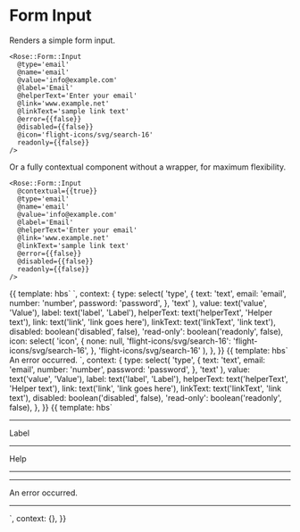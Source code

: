 
<Meta title="Rose/Form/Input" component="Form/Input" />

# Form Input

Renders a simple form input.

```htmlbars
<Rose::Form::Input
  @type='email'
  @name='email'
  @value='info@example.com'
  @label='Email'
  @helperText='Enter your email'
  @link='www.example.net'
  @linkText='sample link text'
  @error={{false}}
  @disabled={{false}}
  @icon='flight-icons/svg/search-16'
  readonly={{false}}
/>
```

Or a fully contextual component without a wrapper, for maximum flexibility.

```htmlbars
<Rose::Form::Input
  @contextual={{true}}
  @type='email'
  @name='email'
  @value='info@example.com'
  @label='Email'
  @helperText='Enter your email'
  @link='www.example.net'
  @linkText='sample link text'
  @error={{false}}
  @disabled={{false}}
  readonly={{false}}
/>
```

<Preview>
  <Story name="Basic Field">
    {{
      template: hbs`
      <Rose::Form::Input
        @type={{type}}
        @name={{type}}
        @value={{value}}
        @label={{label}}
        @helperText={{helperText}}
        @link={{link}}
        @linkText={{linkText}}
        @error={{false}}
        @disabled={{disabled}}
        readonly={{read-only}}
        @icon={{icon}}
        />
    `,
      context: {
        type: select(
          'type',
          {
            text: 'text',
            email: 'email',
            number: 'number',
            password: 'password',
          },
          'text'
        ),
        value: text('value', 'Value'),
        label: text('label', 'Label'),
        helperText: text('helperText', 'Helper text'),
        link: text('link', 'link goes here'),
        linkText: text('linkText', 'link text'),
        disabled: boolean('disabled', false),
        'read-only': boolean('readonly', false),
        icon: select(
          'icon',
          {
            none: null,
            'flight-icons/svg/search-16': 'flight-icons/svg/search-16',
          },
          'flight-icons/svg/search-16'
        ),
      },
    }}
  </Story>
</Preview>

<Preview>
  <Story name="Field with Errors">
    {{
      template: hbs`
      <Rose::Form::Input
        @type={{type}}
        @name={{type}}
        @value={{value}}
        @label={{label}}
        @helperText={{helperText}}
        @link={{link}}
        @linkText={{linkText}}
        @error={{true}}
        @disabled={{disabled}}
        readonly={{read-only}}
        as |field|
      >
        <field.errors as |errors|>
          <errors.message>An error occurred.</errors.message>
        </field.errors>
      </Rose::Form::Input>
    `,
      context: {
        type: select(
          'type',
          {
            text: 'text',
            email: 'email',
            number: 'number',
            password: 'password',
          },
          'text'
        ),
        value: text('value', 'Value'),
        label: text('label', 'Label'),
        helperText: text('helperText', 'Helper text'),
        link: text('link', 'link goes here'),
        linkText: text('linkText', 'link text'),
        disabled: boolean('disabled', false),
        'read-only': boolean('readonly', false),
      },
    }}
  </Story>
</Preview>

<Preview>
  <Story name="Fully Contextual Input">
    {{
      template: hbs`
      <Rose::Form::Input @value="Text" @error={{true}} @contextual={{true}} as |field|>
        <hr />
        <field.label>Label</field.label>
        <hr />
        <field.helperText>Help</field.helperText>
        <hr />
        <field.field />
        <hr />
        <field.errors as |errors|>
          <errors.message>An error occurred.</errors.message>
        </field.errors>
        <hr />
      </Rose::Form::Input>
    `,
      context: {},
    }}
  </Story>
</Preview>
